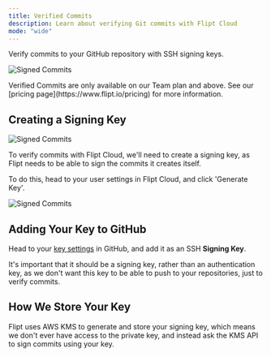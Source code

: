 ```yaml
---
title: Verified Commits
description: Learn about verifying Git commits with Flipt Cloud
mode: "wide"
---
```


Verify commits to your GitHub repository with SSH signing keys.

![Signed Commits](/images/cloud/features/verified-commits/commits.png)

<Info>
  Verified Commits are only available on our Team plan and above. See our
  [pricing page](https://www.flipt.io/pricing) for more information.
</Info>

## Creating a Signing Key

![Signed Commits](/images/cloud/features/verified-commits/generate-key.png)

To verify commits with Flipt Cloud, we'll need to create a
signing key, as Flipt needs to be able to sign the commits it
creates itself.

To do this, head to your user settings in Flipt Cloud, and click 'Generate Key'.

![Signed Commits](/images/cloud/features/verified-commits/signing-key.png)

## Adding Your Key to GitHub

Head to your [key settings](https://github.com/settings/keys) in GitHub, and add it
as an SSH **Signing Key**.

It's important that it should be a signing key, rather than an authentication
key, as we don't want this key to be able to push to your repositories, just to
verify commits.

## How We Store Your Key

Flipt uses AWS KMS to generate and store your signing key, which means we don't
ever have access to the private key, and instead ask the KMS API to sign commits
using your key.
